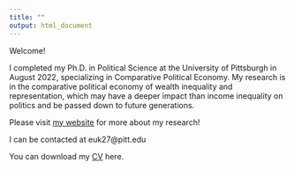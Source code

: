 ```yaml
---
title: ""
output: html_document
---
```


Welcome!

I completed my Ph.D. in Political Science at the University of Pittsburgh in August 2022, specializing in Comparative Political Economy.  My research is in the comparative political economy of wealth inequality and representation, which may have a deeper impact than income inequality on politics and be passed down to future generations. 


Please visit [my website](https://www.eunyoungkim.net/) for more about my research!

I can be contacted at euk27@pitt.edu

You can download my [CV](https://drive.google.com/file/d/1tuLjK6CTyyFEYVjEw9SEtVj0HYiJrEob/view?usp=share_link) here.








